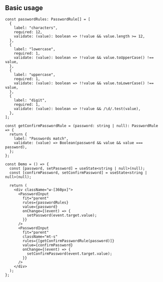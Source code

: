 

## Basic usage

<Preview>
  <DemoPasswordInput />
</Preview>

```tsx sandbox
const passwordRules: PasswordRule[] = [
  {
    label: "characters",
    required: 12,
    validate: (value): boolean => !!value && value.length >= 12,
  },
  {
    label: "lowercase",
    required: 1,
    validate: (value): boolean => !!value && value.toUpperCase() !== value,
  },
  {
    label: "uppercase",
    required: 1,
    validate: (value): boolean => !!value && value.toLowerCase() !== value,
  },
  {
    label: "digit",
    required: 1,
    validate: (value): boolean => !!value && /\d/.test(value),
  },
];

const getConfirmPasswordRule = (password: string | null): PasswordRule => {
  return {
    label: "Passwords match",
    validate: (value) => Boolean(password && value && value === password),
  };
};

const Demo = () => {
  const [password, setPassword] = useState<string | null>(null);
  const [confirmPassword, setConfirmPassword] = useState<string | null>(null);

  return (
    <div className="w-[360px]">
      <PasswordInput
        fit="parent"
        rules={passwordRules}
        value={password}
        onChange={(event) => {
          setPassword(event.target.value);
        }}
      />
      <PasswordInput
        fit="parent"
        className="mt-s"
        rules={[getConfirmPasswordRule(password)]}
        value={confirmPassword}
        onChange={(event) => {
          setConfirmPassword(event.target.value);
        }}
      />
    </div>
  );
};
```
